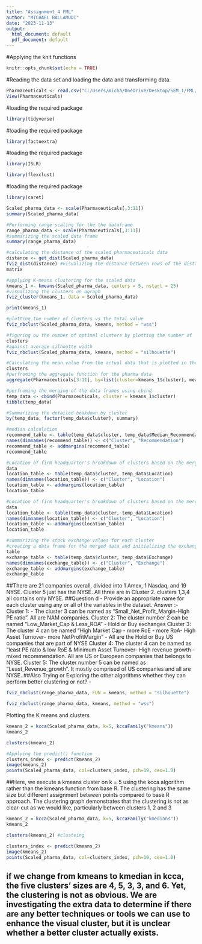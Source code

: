 ---
title: "Assignment_4 FML"
author: "MICHAEL BALLAMUDI"
date: "2023-11-13"
output:
  html_document: default
  pdf_document: default
---

#Applying the knit functions

```{r setup, include=FALSE}
knitr::opts_chunk$set(echo = TRUE)
```


#Reading the data set and loading the data and transforming data.
```{r}
Pharmaceuticals <- read.csv("C:/Users/micha/OneDrive/Desktop/SEM_1/FML/Pharmaceuticals.csv")
View(Pharmaceuticals)

```

#loading the required package
```{r}
library(tidyverse)
```

#loading the required package 
```{r}
library(factoextra)

```


#loading the required package
```{r}
library(ISLR)

library(flexclust)

```

#loading the required package
```{r}
library(caret)
```

```{r}
Scaled_pharma_data <- scale(Pharmaceuticals[,3:11])
summary(Scaled_pharma_data)

```


```{r}
#Performing range scaling for the the dataframe 
range_pharma_data <- scale(Pharmaceuticals[,3:11])
#summarizing the scaled data frame
summary(range_pharma_data)
```


```{r}
#calculating the distance of the scaled pharmaceuticals data
distance <- get_dist(Scaled_pharma_data)
fviz_dist(distance) #visualizing the distance between rows of the distance 
matrix
```


```{r}
#applying K-means clustering for the scaled data
kmeans_1 <- kmeans(Scaled_pharma_data, centers = 5, nstart = 25)
#visualizing the clusters on agraph
fviz_cluster(kmeans_1, data = Scaled_pharma_data)
```


```{r}
print(kmeans_1)
```


```{r}
#plotting the number of clusters vs the total value
fviz_nbclust(Scaled_pharma_data, kmeans, method = "wss")
```


```{r}
#figuring ou the number of optimal clusters by plotting the number of 
clusters
#against average silhoutte width
fviz_nbclust(Scaled_pharma_data, kmeans, method = "silhouette")

```


```{r}
#Calculating the mean value from the actual data that is plotted in the 
clusters
#perfroming the aggregate function for the pharma data
aggregate(Pharmaceuticals[3:11], by=list(cluster=kmeans_1$cluster), mean)
```


```{r}
#perfroming the merging of the data frames using cbind
temp_data <- cbind(Pharmaceuticals, cluster = kmeans_1$cluster)
tibble(temp_data)

```


```{r}
#Summarizing the detailed beakdown by cluster
by(temp_data, factor(temp_data$cluster), summary)

```


```{r}
#median calculation 
recommend_table <- table(temp_data$cluster, temp_data$Median_Recommendation)
names(dimnames(recommend_table)) <- c("Cluster", "Recommendation")
recommend_table <- addmargins(recommend_table)
recommend_table
```


```{r}
#Location of firm headquarter's breakdown of clusters based on the merged 
data
location_table <- table(temp_data$cluster, temp_data$Location)
names(dimnames(location_table)) <- c("Cluster", "Location")
location_table <- addmargins(location_table)
location_table
```


```{r}
#Location of firm headquarter's breakdown of clusters based on the merged 
data
location_table <- table(temp_data$cluster, temp_data$Location)
names(dimnames(location_table)) <- c("Cluster", "Location")
location_table <- addmargins(location_table)
location_table
```


```{r}
#summarizing the stock exchange values for each cluster
#creating a data frame for the merged data and initializing the exchange 
table
exchange_table <- table(temp_data$cluster, temp_data$Exchange)
names(dimnames(exchange_table)) <- c("Cluster", "Exchange")
exchange_table <- addmargins(exchange_table)
exchange_table
```

##There are 21 companies overall, divided into 1 Amex, 1 Nasdaq, and 19 NYSE. Cluster 5 
just has the NYSE. All three are in Cluster 2. clusters 1,3,4 all contains only NYSE.
##Question d - Provide an appropriate name for each cluster using any or all of the 
variables in the dataset.
Answer :- Cluster 1: - The cluster 3 can be named as “Small_Net_Profit_Margin-High PE 
ratio”. All are NAM companies.
Cluster 2: The cluster number 2 can be named “Low_Market_Cap & Less_ROA” - Hold or Buy 
exchanges
Cluster 3: The cluster 4 can be named “High Market Cap - more RoE - more RoA- High Asset 
Turnover- more NetProfitMargin” - All are the Hold or Buy US companies that are part of 
NYSE
Cluster 4: The cluster 4 can be named as “least PE ratio & low RoE & Minimum Asset 
Turnover- High revenue growth - mixed recommendation. All are US or European 
companies that belongs to NYSE.
Cluster 5: The cluster number 5 can be named as “Least_Revenue_growth”. It mostly 
comprised of US companies and all are NYSE.
##Also Trying or Exploring the other algorithms whether they can perform better 
clustering or not? -



```{r}
fviz_nbclust(range_pharma_data, FUN = kmeans, method = "silhouette")

```


```{r}
fviz_nbclust(range_pharma_data, kmeans, method = "wss")
```


Plotting the K means and clusters 

```{r}
kmeans_2 = kcca(Scaled_pharma_data, k=5, kccaFamily("kmeans"))
kmeans_2
```


```{r}
clusters(kmeans_2) 
```


```{r}
#Applying the predict() function
clusters_index <- predict(kmeans_2)
image(kmeans_2)
points(Scaled_pharma_data, col=clusters_index, pch=19, cex=1.0)
```

##Here, we execute a kmeans cluster on k = 5 using the kcca algorithm rather than the 
kmeans function from base R. The clustering has the same size but different assignment 
between points compared to base R approach. The clustering graph demonstrates that the 
clustering is not as clear-cut as we would like, particularly between clusters 1, 2 and 3


```{r}
kmeans_2 = kcca(Scaled_pharma_data, k=5, kccaFamily("kmedians"))
kmeans_2

```

```{r}
clusters(kmeans_2) #clusteing

```

```{r}
clusters_index <- predict(kmeans_2)
image(kmeans_2)
points(Scaled_pharma_data, col=clusters_index, pch=19, cex=1.0)


```

## if we change from kmeans to kmedian in kcca, the five clusters’ sizes are 4, 5, 3, 3, and 6. Yet, the clustering is not as obvious. We are investigating the extra data to determine if there are any better techniques or tools we can use to enhance the visual cluster, but it is unclear whether a better cluster actually exists.